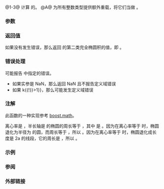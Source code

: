 {{cpp/title|comp_ellint_2|comp_ellint_2f|comp_ellint_2l}}
{{cpp/numeric/special_functions/navbar}}
{{dcl begin}}
{{dcl header|cmath}}
{{dcl rev multi|num=1|since1=c++17|dcl1=
float       comp_ellint_2 ( float k );
double      comp_ellint_2 ( double k );
long double comp_ellint_2 ( long double k );
|since2=c++23|dcl2=
/* 浮点数类型 */ comp_ellint_2( /* 浮点数类型 */ k );
}}
{{dcl|num=2|since=c++17|
float       comp_ellint_2f( float k );
}}
{{dcl|num=3|since=c++17|
long double comp_ellint_2l( long double k );
}}
{{dcl h|[[#注解|额外重载]]}}
{{dcl header|cmath}}
{{dcl|num=A|since=c++17|
template&lt; class Integer &gt;
double      comp_ellint_2 ( Integer k );
}}
{{dcl end}}

@1-3@ 计算 {{c|k}} 的{{enwiki|Elliptic integral#Complete elliptic integral of the second kind|第二类完全椭圆积分}}。{{rev inl|since=c++23|标准库提供所有以无 cv 限定的浮点数类型作为形参 {{c|k}} 的类型的 {{tt|std::comp_ellint_2}} 重载。}}
@A@ 为所有整数类型提供额外重载，将它们当做 {{c/core|double}}。

===参数===
{{par begin}}
{{par|k|椭圆模或离心率（浮点数或整数）}}
{{par end}}

===返回值===
如果没有发生错误，那么返回 {{c|k}} 的第二类完全椭圆积的值，即 {{lc|std::ellint_2(k, π/2)}}。

===错误处理===
可能报告 {{lc|math_errhandling}} 中指定的错误。
* 如果实参是 NaN，那么返回 NaN 且不报告定义域错误
* 如果 {{math|{{!}}k{{!}}&gt;1}}，那么可能发生定义域错误

===注解===
{{cpp/numeric/special functions/older impl note}}

此函数的一种实现参考 [https://www.boost.org/doc/libs/release/libs/math/doc/html/math_toolkit/ellint/ellint_2.html boost.math]。

离心率是 {{c|k}}，半长轴是 {{math|a}} 的椭圆的周长等于 {{math|4aE(k)}}，其中 {{math|E}} 是 {{tt|std::comp_ellint_2}}。因为在离心率等于 {{math|0}} 时，椭圆退化为半径为 {{math|a}} 的圆，而周长等于 {{math|2πa}}，所以 {{math|1=E(0) = π/2}}。因为在离心率等于 {{math|1}} 时，椭圆退化成长度是 2a 的线段，它的周长是 {{math|4a}}，所以 {{math|1=E(1) = 1}}。

{{cpp/numeric/special functions/additional integer overload note|comp_ellint_2}}

===示例===
{{example
|code=
#include &lt;cmath&gt;
#include &lt;iostream&gt;
#include &lt;numbers&gt;

int main()
{
    constexpr double hpi = std::numbers::pi / 2.0;
    
    std::cout &lt;&lt; "E(0) = " &lt;&lt; std::comp_ellint_2(0) &lt;&lt; '\n'
              &lt;&lt; "π/2 = " &lt;&lt; hpi &lt;&lt; '\n'
              &lt;&lt; "E(1) = " &lt;&lt; std::comp_ellint_2(1) &lt;&lt; '\n'
              &lt;&lt; "E(1, π/2) = " &lt;&lt; std::ellint_2(1, hpi) &lt;&lt; '\n';
}
|output=
E(0) = 1.5708
π/2 = 1.5708
E(1) = 1
E(1, π/2) = 1
}}

===参阅===
{{dsc begin}}
{{dsc inc|cpp/numeric/special functions/dsc ellint_2}}
{{dsc end}}

===外部链接===
{{eli|[https://mathworld.wolfram.com/CompleteEllipticIntegraloftheSecondKind.html Weisstein, Eric W. “第二类完全椭圆积分”]来自 MathWorld--A Wolfram Web Resource。}}

{{langlinks|de|en|es|fr|it|ja|pt|ru}}